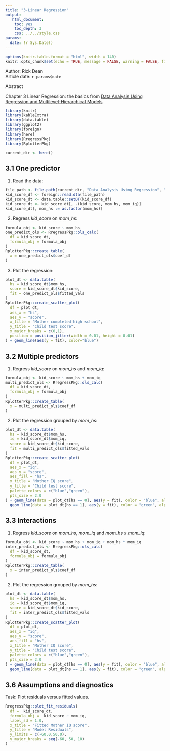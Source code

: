 ```yaml
---
title: "3-Linear Regression"
output: 
   html_document:
    toc: yes
    toc_depth: 3
    css: ../../style.css
params:
  date: !r Sys.Date()    
---
```


```r
options(knitr.table.format = "html", width = 140)
knitr::opts_chunk$set(echo = TRUE, message = FALSE, warning = FALSE, fig.width = 12, fig.height = 8)
```

<div>Author: Rick Dean</div>
<div>Article date: `r params$date`</div>

<div class="abstract">
  <p class="abstract">Abstract</p>
Chapter 3 Linear Regression: the basics from [Data Analysis Using Regression and Multilevel-Hierarchical Models](http://www.stat.columbia.edu/~gelman/arm/)  
</div>  

```r
library(knitr)
library(kableExtra)
library(data.table)
library(ggplot2)
library(foreign)
library(here)
library(RregressPkg)
library(RplotterPkg)

current_dir <- here()
```

## 3.1 One predictor
1. Read the data:
```r
file_path <- file.path(current_dir, "Data Analysis Using Regression", "kidiq.dta")
kid_score_df <- foreign::read.dta(file_path)
kid_score_dt <- data.table::setDT(kid_score_df)
kid_score_dt <- kid_score_dt[, .(kid_score, mom_hs, mom_iq)]
kid_score_dt[, mom_hs := as.factor(mom_hs)]
```

2. Regress *kid_score* on *mom_hs*:
```r
formula_obj <- kid_score ~ mom_hs
one_predict_ols <- RregressPkg::ols_calc(
  df = kid_score_dt,
  formula_obj = formula_obj
)
RplotterPkg::create_table(
  x = one_predict_ols$coef_df
)
```

3. Plot the regression:
```r
plot_dt <- data.table(
  hs = kid_score_dt$mom_hs,
  score = kid_score_dt$kid_score,
  fit = one_predict_ols$fitted_vals
)
RplotterPkg::create_scatter_plot(
  df = plot_dt,
  aes_x = "hs",
  aes_y = "score",
  x_title = "Mother completed high school",
  y_title = "Child test score",
  x_major_breaks = c(0,1),
  position = position_jitter(width = 0.01, height = 0.01)
) + geom_line(aes(y = fit), color="blue")
```

## 3.2 Multiple predictors

1.  Regress *kid_score* on *mom_hs* and *mom_iq*:
```r
formula_obj <- kid_score ~ mom_hs + mom_iq
multi_predict_ols <- RregressPkg::ols_calc(
  df = kid_score_dt,
  formula_obj = formula_obj
)
RplotterPkg::create_table(
  x = multi_predict_ols$coef_df
)
```

2. Plot the regression grouped by *mom_hs*:
```r
plot_dt <- data.table(
  hs = kid_score_dt$mom_hs,
  iq = kid_score_dt$mom_iq,
  score = kid_score_dt$kid_score,
  fit = multi_predict_ols$fitted_vals 
)
RplotterPkg::create_scatter_plot(
  df = plot_dt,
  aes_x = "iq",
  aes_y = "score",
  aes_fill = "hs",
  x_title = "Mother IQ score",
  y_title = "Child test score",
  palette_colors = c("blue","green"),
  pts_size = 2.0
) + geom_line(data = plot_dt[hs == 0], aes(y = fit), color = "blue", alpha = 0.5, size = 2.0) +
  geom_line(data = plot_dt[hs == 1], aes(y = fit), color = "green", alpha = 0.5, size = 2.0)
```

## 3.3 Interactions
1.  Regress *kid_score* on *mom_hs*, *mom_iq* and *mom_hs x mom_iq*:
```r
formula_obj <- kid_score ~ mom_hs + mom_iq + mom_hs * mom_iq
inter_predict_ols <- RregressPkg::ols_calc(
  df = kid_score_dt,
  formula_obj = formula_obj
)
RplotterPkg::create_table(
  x = inter_predict_ols$coef_df
)
```

2. Plot the regression grouped by *mom_hs*:
```r
plot_dt <- data.table(
  hs = kid_score_dt$mom_hs,
  iq = kid_score_dt$mom_iq,
  score = kid_score_dt$kid_score,
  fit = inter_predict_ols$fitted_vals 
)
RplotterPkg::create_scatter_plot(
  df = plot_dt,
  aes_x = "iq",
  aes_y = "score",
  aes_fill = "hs",
  x_title = "Mother IQ score",
  y_title = "Child test score",
  palette_colors = c("blue","green"),
  pts_size = 2.0
) + geom_line(data = plot_dt[hs == 0], aes(y = fit), color = "blue", alpha = 0.5, size = 2.0) +
  geom_line(data = plot_dt[hs == 1], aes(y = fit), color = "green", alpha = 0.5, size = 2.0)
```

## 3.6 Assumptions and diagnostics

<div class="task">Task: Plot residuals versus fitted values.</div>
```r
RregressPkg::plot_fit_residuals(
  df =  kid_score_dt,
  formula_obj =  kid_score ~ mom_iq,
  label_sd = 1.0,
  x_title = "Fitted Mother IQ score",
  y_title = "Model Residuals",
  y_limits = c(-60.0,50.0),
  y_major_breaks = seq(-60, 50, 10)
)
```

 


